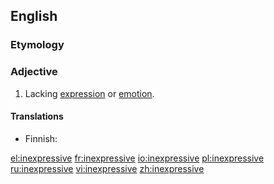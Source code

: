 ==English==

===Etymology===
{{prefix|in|expressive}}

===Adjective===
{{en-adj}}

# Lacking [[expression]] or [[emotion]].

====Translations====
{{trans-top|lacking expression}}
* Finnish: {{t-|fi|ilmeetön}}
{{trans-mid}}
{{trans-bottom}}

[[el:inexpressive]]
[[fr:inexpressive]]
[[io:inexpressive]]
[[pl:inexpressive]]
[[ru:inexpressive]]
[[vi:inexpressive]]
[[zh:inexpressive]]